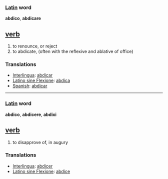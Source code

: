 === [[Latin]] word ===
'''abdico''', '''abdicare'''

== [[verb]] ==
#to renounce, or reject
#to abdicate, (often with the reflexive and ablative of office)

=== Translations ===
*[[Interlingua]]: [[abdicar]]
*[[Latino sine Flexione]]: [[abdica]]
*[[Spanish]]: [[abdicar]]

----

=== [[Latin]] word ===
'''abdico''', '''abdicere''', '''abdixi'''

== [[verb]] ==
#to disapprove of, in augury

=== Translations ===
*[[Interlingua]]: [[abdicer]]
*[[Latino sine Flexione]]: [[abdice]]